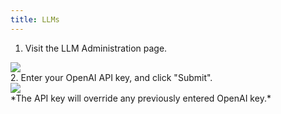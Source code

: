 ```yaml
---
title: LLMs
---
```


1. Visit the LLM Administration page.
<img src="assets/dashboard/llm-menu.png" style="display: block; margin: 0 auto;"/>
2. Enter your OpenAI API key, and click "Submit".
<img src="assets/dashboard/llm-key.png" style="display: block; margin: 0 auto;"/>
*The API key will override any previously entered OpenAI key.*